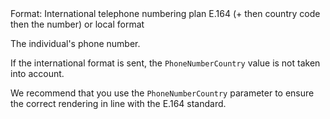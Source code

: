 <ResponseField name="PhoneNumber" type="string">
Format: International telephone numbering plan E.164 (+ then country code then the number) or local format

The individual's phone number. 

If the international format is sent, the `PhoneNumberCountry` value is not taken into account.

We recommend that you use the `PhoneNumberCountry` parameter to ensure the correct rendering in line with the E.164 standard.
</ResponseField>